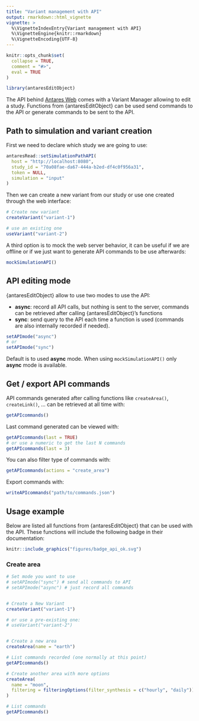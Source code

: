 ```yaml
---
title: "Variant management with API"
output: rmarkdown::html_vignette
vignette: >
  %\VignetteIndexEntry{Variant management with API}
  %\VignetteEngine{knitr::rmarkdown}
  %\VignetteEncoding{UTF-8}
---
```


```r
knitr::opts_chunk$set(
  collapse = TRUE,
  comment = "#>",
  eval = TRUE
)
```

```r
library(antaresEditObject)
```

The API behind [Antares Web](https://antares-web.readthedocs.io/en/latest/) comes with a Variant Manager allowing to edit a study. Functions from {antaresEditObject} can be used send commands to the API or generate commands to be sent to the API.


## Path to simulation and variant creation

First we need to declare which study we are going to use:

```r
antaresRead::setSimulationPathAPI(
  host = "http://localhost:8080",
  study_id = "70a08fae-da67-444a-b2ed-df4c0f956a31", 
  token = NULL, 
  simulation = "input"
)
```

Then we can create a new variant from our study or use one created through the web interface:

```r
# Create new variant
createVariant("variant-1")

# use an existing one
useVariant("variant-2")
```


A third option is to mock the web server behavior, it can be useful if we are offline or if we just want to generate API commands to be use afterwards:

```r
mockSimulationAPI()
```


## API editing mode

{antaresEditObject} allow to use two modes to use the API:

* **async**: record all API calls, but nothing is sent to the server, commands can be retrieved after calling {antaresEditObject}'s functions
* **sync**: send query to the API each time a function is used (commands are also internally recorded if needed).

```r
setAPImode("async")
# or
setAPImode("sync")
```

Default is to used **async** mode. When using `mockSimulationAPI()` only **async** mode is available.



## Get / export API commands

API commands generated after calling functions like `createArea()`, `createLink()`, ... can be retrieved at all time with:

```r
getAPIcommands()
```

Last command generated can be viewed with:

```r
getAPIcommands(last = TRUE)
# or use a numeric to get the last N commands
getAPIcommands(last = 3)
```

You can also filter type of commands with:

```r
getAPIcommands(actions = "create_area")
```

Export commands with:

```r
writeAPIcommands("path/to/commands.json")
```



## Usage example

Below are listed all functions from {antaresEditObject} that can be used with the API. These functions will include the following badge in their documentation:

```r
knitr::include_graphics("figures/badge_api_ok.svg")
```


### Create area


```r



# Set mode you want to use
# setAPImode("sync") # send all commands to API
# setAPImode("async") # just record all commands


# Create a New Variant
createVariant("variant-1")

# or use a pre-existing one:
# useVariant("variant-2")


# Create a new area
createArea(name = "earth")

# List commands recorded (one normally at this point)
getAPIcommands()

# Create another area with more options
createArea(
  name = "moon", 
  filtering = filteringOptions(filter_synthesis = c("hourly", "daily"))
)

# List commands
getAPIcommands()

```

